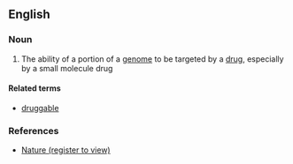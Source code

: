 ==English==

===Noun===
{{en-noun|-}}

#{{context|genetics|medicine}} The ability of a portion of a [[genome]] to be targeted by a [[drug]], especially by a small molecule drug

====Related terms====
*[[druggable]]

===References===
*[http://www.nature.com/nrd/journal/v6/n3/full/nrd2275.html Nature (register to view)]